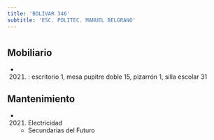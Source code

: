 ```yaml
---
title: 'BOLIVAR 346'
subtitle: 'ESC. POLITEC. MANUEL BELGRANO'
---
```


#


## Mobiliario

*  (2021) : escritorio 1, mesa pupitre doble 15, pizarrón 1, silla escolar 31 





## Mantenimiento

*  (2021) Electricidad 
    + Secundarias del Futuro



